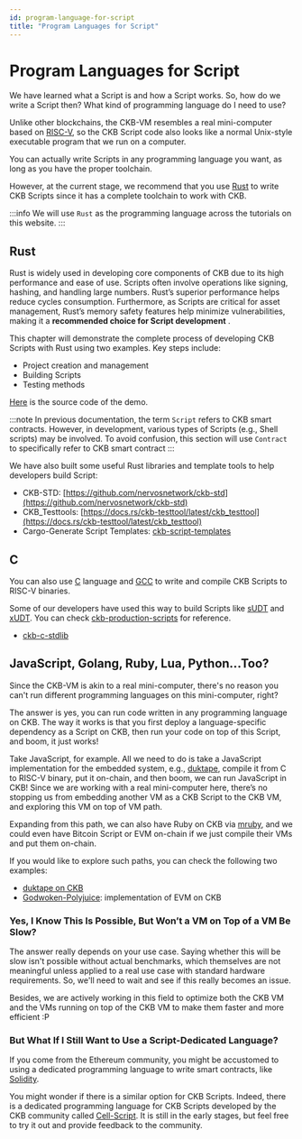 ```yaml
---
id: program-language-for-script
title: "Program Languages for Script"
---
```



# Program Languages for Script

We have learned what a Script is and how a Script works. So, how do we write a Script then? What kind of programming language do I need to use?

Unlike other blockchains, the CKB-VM resembles a real mini-computer based on [RISC-V](https://riscv.org/), so the CKB Script code also looks like a normal Unix-style executable program that we run on a computer.

You can actually write Scripts in any programming language you want, as long as you have the proper toolchain.

However, at the current stage, we recommend that you use [Rust](https://www.rust-lang.org/) to write CKB Scripts since it has a complete toolchain to work with CKB.

:::info
We will use `Rust` as the programming language across the tutorials on this website.
:::

## Rust

Rust is widely used in developing core components of CKB due to its high performance and ease of use. Scripts often involve operations like signing, hashing, and handling large numbers. Rust’s superior performance helps reduce <Tooltip>cycles</Tooltip> consumption. Furthermore, as Scripts are critical for asset management, Rust’s memory safety features help minimize vulnerabilities, making it a **recommended choice for Script development** .

This chapter will demonstrate the complete process of developing CKB Scripts with Rust using two examples. Key steps include:

- Project creation and management
- Building Scripts
- Testing methods

[Here](TODO) is the source code of the demo.

:::note
In previous documentation, the term `Script` refers to CKB smart contracts. However, in development, various types of Scripts (e.g., Shell scripts) may be involved. To avoid confusion, this section will use `Contract` to specifically refer to CKB smart contract
:::

We have also built some useful Rust libraries and template tools to help developers build Script:

- CKB-STD: [https://github.com/nervosnetwork/ckb-std](https://github.com/nervosnetwork/ckb-std)
- CKB_Testtools: [https://docs.rs/ckb-testtool/latest/ckb_testtool](https://docs.rs/ckb-testtool/latest/ckb_testtool)
- Cargo-Generate Script Templates: [ckb-script-templates](https://github.com/cryptape/ckb-script-templates)

## C

You can also use [C](<https://en.wikipedia.org/wiki/C_(programming_language)>) language and [GCC](https://gcc.gnu.org/) to write and compile CKB Scripts to RISC-V binaries.

Some of our developers have used this way to build Scripts like [sUDT](https://github.com/nervosnetwork/rfcs/blob/master/rfcs/0025-simple-udt/0025-simple-udt.md) and [xUDT](https://github.com/nervosnetwork/rfcs/pull/428). You can check [ckb-production-scripts](https://github.com/nervosnetwork/ckb-production-scripts/tree/master/c) for reference.

- [ckb-c-stdlib](https://github.com/nervosnetwork/ckb-c-stdlib)

## JavaScript, Golang, Ruby, Lua, Python...Too?

Since the CKB-VM is akin to a real mini-computer, there's no reason you can't run different programming languages on this mini-computer, right?

The answer is yes, you can run code written in any programming language on CKB. The way it works is that you first deploy a language-specific dependency as a Script on CKB, then run your code on top of this Script, and boom, it just works!

Take JavaScript, for example. All we need to do is take a JavaScript implementation for the embedded system, e.g., [duktape](https://github.com/svaarala/duktape), compile it from C to RISC-V binary, put it on-chain, and then boom, we can run JavaScript in CKB! Since we are working with a real mini-computer here, there’s no stopping us from embedding another VM as a CKB Script to the CKB VM, and exploring this VM on top of VM path.

Expanding from this path, we can also have Ruby on CKB via [mruby](https://github.com/mruby/mruby), and we could even have Bitcoin Script or EVM on-chain if we just compile their VMs and put them on-chain.

If you would like to explore such paths, you can check the following two examples:

- [duktape on CKB](https://xuejie.space/2019_07_13_introduction_to_ckb_script_programming_script_basics)
- [Godwoken-Polyjuice](https://github.com/godwokenrises/godwoken/tree/develop/gwos-evm): implementation of EVM on CKB

### Yes, I Know This Is Possible, But Won’t a VM on Top of a VM Be Slow?

The answer really depends on your use case. Saying whether this will be slow isn't possible without actual benchmarks, which themselves are not meaningful unless applied to a real use case with standard hardware requirements. So, we'll need to wait and see if this really becomes an issue.

Besides, we are actively working in this field to optimize both the CKB VM and the VMs running on top of the CKB VM to make them faster and more efficient :P

### But What If I Still Want to Use a Script-Dedicated Language?

If you come from the Ethereum community, you might be accustomed to using a dedicated programming language to write smart contracts, like [Solidity](https://soliditylang.org/).

You might wonder if there is a similar option for CKB Scripts. Indeed, there is a dedicated programming language for CKB Scripts developed by the CKB community called [Cell-Script](https://github.com/cell-labs/cell-script). It is still in the early stages, but feel free to try it out and provide feedback to the community.
